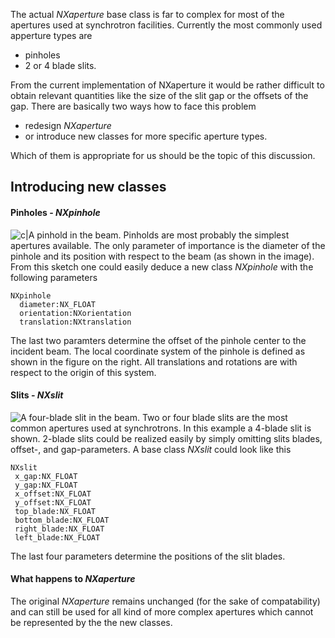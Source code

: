 The actual ''NXaperture'' base class is far to complex for most of the apertures used at synchrotron facilities. Currently the most commonly used apperture types are 
* pinholes
* 2 or 4 blade slits.
From the current implementation of NXaperture it would be rather difficult to obtain relevant quantities like the size of the slit gap or the offsets of the gap. 
There are basically two ways how to face this problem
* redesign ''NXaperture''
* or introduce new classes for more specific aperture types.
Which of them is appropriate for us should be the topic of this discussion.

== Introducing new classes ==

==== Pinholes - ''NXpinhole'' ====
[[Image:pinhole_2.png|upright|frame|right|c|A pinhold in the beam.]]
Pinholds are most probably the simplest apertures available. The only parameter of importance is the diameter of the pinhole and its position with respect to the beam (as shown in the image). 
From this sketch one could easily deduce a new class ''NXpinhole'' with the following parameters
<pre>
NXpinhole
  diameter:NX_FLOAT
  orientation:NXorientation
  translation:NXtranslation
</pre>
The last two paramters determine the offset of the pinhole center to the incident beam. The local coordinate system of the pinhole is defined as shown in the figure on the right. All translations and rotations are with respect to the origin of this system.

==== Slits - ''NXslit'' ====
[[Image:Slit_2d.png|frame|right|A four-blade slit in the beam.]]
Two or four blade slits are the most common apertures used at synchrotrons. In this example a 4-blade slit is shown. 2-blade slits could be realized easily by simply omitting slits blades, offset-, and gap-parameters.
A base class ''NXslit'' could look like this
<pre>
NXslit
 x_gap:NX_FLOAT
 y_gap:NX_FLOAT
 x_offset:NX_FLOAT
 y_offset:NX_FLOAT
 top_blade:NX_FLOAT
 bottom_blade:NX_FLOAT
 right_blade:NX_FLOAT
 left_blade:NX_FLOAT
</pre>
The last four parameters determine the positions of the slit blades.

==== What happens to ''NXaperture''====
The original ''NXaperture'' remains unchanged (for the sake of compatability) and can still be used for all kind of more complex apertures which cannot  be represented by the the new classes.